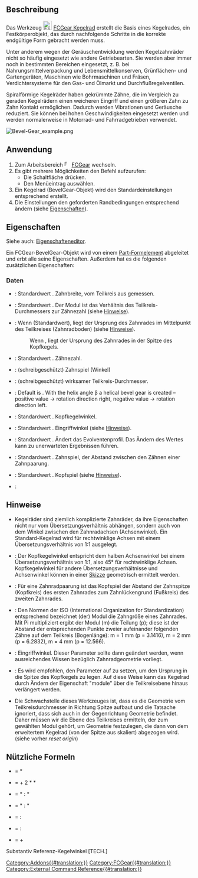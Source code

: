 <languages/>

{{Docnav/de
|[[FCGear_CycloidRack/de|Zykloidenzahnstange]]
|[[FCGear_CrownGear/de|Kronenrad]]
|[[FCGear_Workbench/de|FCGear]]
|IconL=FCGear_CycloidRack.svg 
|IconR=FCGear_CrownGear.svg
|IconC=FCGear_workbench_icon.svg
}}

{{GuiCommand/de
|Name=FCGear BevelGear
|Name/de=FCGear Kegelrad
|MenuLocation=Gear → Bevel Gear
|Workbenches=[[FCGear_Workbench/de|FCGear]]
|Version=v0.16
}}

<span id="Description"></span>
==Beschreibung==

Das Werkzeug [[Image:FCGear_BevelGear.svg|24px|link=FCGear_BevelGear/de]] [[FCGear_BevelGear/de|FCGear Kegelrad]] erstellt die Basis eines Kegelrades, ein Festkörperobjekt, das durch nachfolgende Schritte in die korrekte endgültige Form gebracht werden muss.

Unter anderem wegen der Geräuschentwicklung werden Kegelzahnräder nicht so häufig eingesetzt wie andere Getriebearten. Sie werden aber immer noch in bestimmten Bereichen eingesetzt, z. B. bei Nahrungsmittelverpackung und Lebensmittelkonserven, Grünflächen- und Gartengeräten, Maschinen wie Bohrmaschinen und Fräsen, Verdichtersysteme für den Gas- und Ölmarkt und Durchflußregelventilen.

Spiralförmige Kegelräder haben gekrümmte Zähne, die im Vergleich zu geraden Kegelrädern einen weicheren Eingriff und einen größeren Zahn zu Zahn Kontakt ermöglichen. Dadurch werden Vibrationen und Geräusche reduziert. Sie können bei hohen Geschwindigkeiten eingesetzt werden und werden normalerweise in Motorrad- und Fahrradgetrieben verwendet.

[[Image:Bevel-Gear_example.png]]
{{Caption|Von links nach rechts: Geradverzahnung, Spiralverzahnung}}

<span id="Usage"></span>
==Anwendung==

# Zum Arbeitsbereich [[Image:FCGear_workbench_icon.svg|16px]] [[FCGear_Workbench/de|FCGear]] wechseln.
# Es gibt mehrere Möglichkeiten den Befehl aufzurufen:
#* Die Schaltfläche {{Button|[[File:FCGear_BevelGear.svg|16px]] [[FCGear_BevelGear/de|Bevel Gear]]}} drücken.
#* Den Menüeintrag {{MenuCommand|Gear → [[File:FCGear_BevelGear.svg|16px]] Bevel Gear}} auswählen.
# Ein Kegelrad (BevelGear-Objekt) wird den Standardeinstellungen entsprechend erstellt.
# Die Einstellungen den geforderten Randbedingungen entsprechend ändern (siehe [[#Eigenschaften|Eigenschaften]]).

<span id="Properties"></span>
==Eigenschaften==

Siehe auch: [[Property_editor/de|Eigenschafteneditor]].

Ein FCGear-BevelGear-Objekt wird von einem [[Part_Feature/de|Part-Formelement]] abgeleitet und erbt alle seine Eigenschaften. Außerdem hat es die folgenden zusätzlichen Eigenschaften:

<span id="Data"></span>
===Daten===

{{Properties_Title|base}}

* {{PropertyData/de|height|Length}}: Standardwert {{Value|5}}. Zahnbreite, vom Teilkreis aus gemessen.
* {{PropertyData/de|module|Length}}: Standardwert {{Value|1}}. Der Modul ist das Verhältnis des Teilkreis-Durchmessers zur Zähnezahl (siehe [[#Hinweise|Hinweise]]).
* {{PropertyData/de|reset_origin|Bool}}: Wenn {{True}} (Standardwert), liegt der Ursprung des Zahnrades im Mittelpunkt des Teilkreises (Zahnradboden) (siehe [[#Hinweise|Hinweise]]).
*: Wenn {{False}}, liegt der Ursprung des Zahnrades in der Spitze des Kopfkegels.
* {{PropertyData/de|teeth|Integer}}: Standardwert {{Value|15}}. Zähnezahl.

{{Properties_Title|computed}}

* {{PropertyData/de|angular_backlash|Angle}}: (schreibgeschützt) Zahnspiel (Winkel)
* {{PropertyData/de|dw|Length}}: (schreibgeschützt) wirksamer Teilkreis-Durchmesser.

{{Properties_Title|helical}}

* {{PropertyData|beta|Angle}}: Default is {{Value|0 °}}. With the helix angle β a helical bevel gear is created – positive value → rotation direction right, negative value → rotation direction left.

{{Properties_Title|involute}}

* {{PropertyData/de|pitch_angle|Angle}}: Standardwert {{Value|45 °}}. Kopfkegelwinkel.

{{Properties_Title|involute_parameter}}

* {{PropertyData/de|pressure_angle|Angle}}: Standardwert {{Value|20 °}}. Eingriffwinkel (siehe [[#Hinweise|Hinweise]]).

{{Properties_Title|precision}}

* {{PropertyData/de|numpoints|Integer}}: Standardwert {{value|6}}. Ändert das Evolventenprofil. Das Ändern des Wertes kann zu unerwarteten Ergebnissen führen.

{{Properties_Title|tolerance}}

* {{PropertyData/de|backlash|Length}}: Standardwert {{Value|0}}. Zahnspiel, der Abstand zwischen den Zähnen einer Zahnpaarung.
* {{PropertyData/de|clearance|Float}}: Standardwert {{Value|0.1}}. Kopfspiel (siehe [[#Hinweise|Hinweise]]).

{{Properties_Title|version}}

* {{PropertyData/de|version|String}}:

<span id="Notes"></span>
==Hinweise==

* Kegelräder sind ziemlich komplizierte Zahnräder, da ihre Eigenschaften nicht nur vom Übersetzungsverhältnis abhängen, sondern auch von dem Winkel zwischen den Zahnradachsen (Achsenwinkel). Ein Standard-Kegelrad wird für rechtwinklige Achsen mit einem Übersetzungsverhältnis von 1:1 ausgelegt.
* {{Emphasis|pitch angle}}: Der Kopfkegelwinkel entspricht dem halben Achsenwinkel bei einem Übersetzungsverhältnis von 1:1, also 45° für rechtwinklige Achsen. Kopfkegelwinkel für andere Übersetzungsverhältnisse und Achsenwinkel können in einer [[Sketcher_Workbench/de|Skizze]] geometrisch ermittelt werden.
* {{Emphasis|clearance}}: Für eine Zahnradpaarung ist das Kopfspiel der Abstand der Zahnspitze (Kopfkreis) des ersten Zahnrades zum Zahnlückengrund (Fußkreis) des zweiten Zahnrades.
* {{Emphasis|module}}: Den Normen der ISO (International Organization for Standardization) entsprechend bezeichnet (der) Modul die Zahngröße eines Zahnrades. Mit Pi multipliziert ergibt der Modul (m) die Teilung (p); diese ist der Abstand der entsprechenden Punkte zweier aufeinander folgenden Zähne auf dem Teilkreis (Bogenlänge): m = 1 mm (p = 3.1416), m = 2 mm (p = 6.2832), m = 4 mm (p = 12.566).
* {{Emphasis|pressure_angle}}: Eingriffwinkel. Dieser Parameter sollte dann geändert werden, wenn ausreichendes Wissen bezüglich Zahnradgeometrie vorliegt.
* {{Emphasis|reset_origin}}: Es wird empfohlen, den Parameter auf {{Emphasis|false}} zu setzen, um den Ursprung in die Spitze des Kopfkegels zu legen. Auf diese Weise kann das Kegelrad durch Ändern der Eigenschaft "module" über die Teilkreisebene hinaus verlängert werden.
* Die Schwachstelle dieses Werkzeuges ist, dass es die Geometrie vom Teilkreisdurchmesser in Richtung Spitze aufbaut und die Tatsache ignoriert, dass sich auch in der Gegenrichtung Geometrie befindet. Daher müssen wir die Ebene des Teilkreises ermitteln, der zum gewählten Modul gehört, um Geometrie festzulegen, die dann von dem erweitertem Kegelrad (von der Spitze aus skaliert) abgezogen wird. (siehe vorher ''reset origin'')

<span id="Useful_formulas"></span>
==Nützliche Formeln==

*{{Emphasis|Teilkreisdurchmesser}} = {{Emphasis|Modul}} * {{Emphasis|Zähne}}
*{{Emphasis|Kopfkreisdurchmesser}} = {{Emphasis|Teilkreisdurchmesser}} + 2 * {{Emphasis|Modul}} * {{Emphasis|cos Bezugskonuswinkel}}
*{{Emphasis|Kopfwinkel 1}} = {{Emphasis|(Zähne 1 + 2)}} * {{Emphasis|(cos Referenzkegelwinkel 1)}} : {{Emphasis|(Zähne 2 - 2)}} * {{Emphasis|(sin Referenzkegelwinkel 1)}}
*{{Emphasis|Kopfwinkel 2}} = {{Emphasis|(Zähne 2 + 2)}} * {{Emphasis|(cos Referenzkegelwinkel 2)}} : {{Emphasis|(Zähne 1 - 2)}} * {{Emphasis|(sin Referenzkegelwinkel 2)}}
*{{Emphasis|Referenz-Kegelwinkel 1}} = {{Emphasis|(Zähne 1)}} : {{Emphasis|(Zähne 2)}}
*{{Emphasis|Referenz-Kegelwinkel 2}} = {{Emphasis|(Zähne 2)}} : {{Emphasis|(Zähne 1)}}
*{{Emphasis|Achswinkel gesamt}} = {{Emphasis|Referenz-Kegelwinkel 1}} + {{Emphasis|Referenz-Kegelwinkel 2}}

Substantiv Referenz-Kegelwinkel [TECH.]


{{Docnav/de
|[[FCGear_CycloidRack/de|Zykloidenzahnstange]]
|[[FCGear_CrownGear/de|Kronenrad]]
|[[FCGear_Workbench/de|FCGear]]
|IconL=FCGear_CycloidRack.svg
|IconR=FCGear_CrownGear.svg
|IconC=FCGear_workbench_icon.svg
}}

[[Category:Addons{{#translation:}}]]
[[Category:FCGear{{#translation:}}]]
[[Category:External Command Reference{{#translation:}}]]